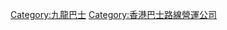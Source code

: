 {{catmore|九龍巴士路線分類方法}}
{{commonscat|Kowloon Motor Bus routes}}

[[Category:九龍巴士|Category:九龍巴士]]
[[Category:香港巴士路線營運公司|Category:香港巴士路線營運公司]]